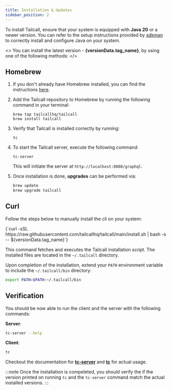 ```yaml
---
title: Installation & Updates
sidebar_position: 2
---
```



To install Tailcall, ensure that your system is equipped with **Java 20** or a newer version. You can refer to the setup instructions provided by [sdkman] to correctly install and configure Java on your system.

[sdkman]: https://sdkman.io/jdks#tem

<>
  You can install the latest version - <b> {versionData.tag_name}</b>, by using
  one of the following methods:
</>

## Homebrew

1. If you don't already have Homebrew installed, you can find the instructions [here](https://brew.sh/).

2. Add the Tailcall repository to Homebrew by running the following command in your terminal:
   ```shell
   brew tap tailcallhq/tailcall
   brew install tailcall
   ```
3. Verify that Tailcall is installed correctly by running:
   ```shell
   tc
   ```
4. To start the Tailcall server, execute the following command:

   ```shell
   tc-server
   ```

   This will initiate the server at `http://localhost:8080/graphql`.

5. Once installation is done, **upgrades** can be performed via:

   ```bash
   brew update
   brew upgrade tailcall
   ```

## Curl

Follow the steps below to manually install the cli on your system:

<CodeBlock language="bash">
  {`curl -sSL https://raw.githubusercontent.com/tailcallhq/tailcall/main/install.sh | bash -s -- ${versionData.tag_name}`}
</CodeBlock>

This command fetches and executes the Tailcall installation script. The installed files are located in the `~/.tailcall` directory.

Upon completion of the installation, extend your `PATH` environment variable to include the `~/.tailcall/bin` directory:

```bash
export PATH=$PATH:~/.tailcall/bin
```

## Verification

You should be now able to run the client and the server with the following commands:

**Server**:

```bash
tc-server --help
```

**Client**:

```bash
tc
```

Checkout the documentation for **[tc-server]** and **[tc]** for actual usage.

:::note
Once the installation is compeleted, you should verify the if the version printed on running `tc` and the `tc-server` command match the actual installed versions.
:::

[tc]: /docs/intro/cli
[tc-server]: /docs/intro/server
